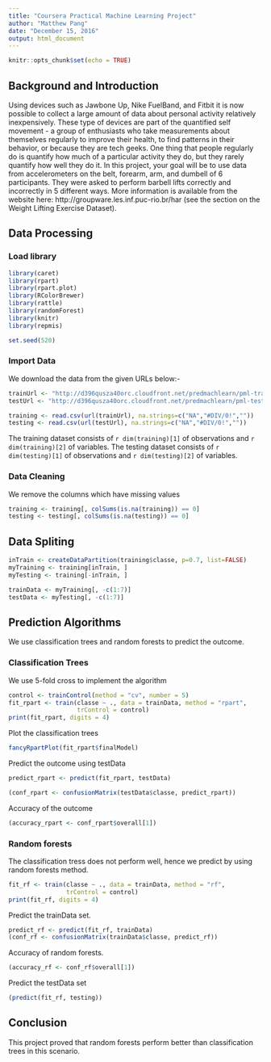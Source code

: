 ---
title: "Coursera Practical Machine Learning Project"
author: "Matthew Pang"
date: "December 15, 2016"
output: html_document
---

```{r setup, include=FALSE}
knitr::opts_chunk$set(echo = TRUE)
```

## Background and Introduction

Using devices such as Jawbone Up, Nike FuelBand, and Fitbit it is now possible to collect a large amount of data about personal activity relatively inexpensively. These type of devices are part of the quantified self movement - a group of enthusiasts who take measurements about themselves regularly to improve their health, to find patterns in their behavior, or because they are tech geeks. One thing that people regularly do is quantify how much of a particular activity they do, but they rarely quantify how well they do it. In this project, your goal will be to use data from accelerometers on the belt, forearm, arm, and dumbell of 6 participants. They were asked to perform barbell lifts correctly and incorrectly in 5 different ways. More information is available from the website here: http://groupware.les.inf.puc-rio.br/har (see the section on the Weight Lifting Exercise Dataset). 

## Data Processing

### Load library

```{r load library}
library(caret)
library(rpart)
library(rpart.plot)
library(RColorBrewer)
library(rattle)
library(randomForest)
library(knitr)
library(repmis)
```


```{r Set seed}
set.seed(520)
```
### Import Data
We download the data from the given URLs below:-

```{r import data}
trainUrl <- "http://d396qusza40orc.cloudfront.net/predmachlearn/pml-training.csv"
testUrl <- "http://d396qusza40orc.cloudfront.net/predmachlearn/pml-testing.csv"

training <- read.csv(url(trainUrl), na.strings=c("NA","#DIV/0!",""))
testing <- read.csv(url(testUrl), na.strings=c("NA","#DIV/0!",""))

```
The training dataset consists of `r dim(training)[1]` of observations and `r dim(training)[2]` of variables.
The testing dataset consists of `r dim(testing)[1]` of observations and `r dim(testing)[2]` of variables.

### Data Cleaning
We remove the columns which have missing values

```{r Data cleaning}
training <- training[, colSums(is.na(training)) == 0]
testing <- testing[, colSums(is.na(testing)) == 0]
```
## Data Spliting
```{r DataSpliting}
inTrain <- createDataPartition(training$classe, p=0.7, list=FALSE)
myTraining <- training[inTrain, ]
myTesting <- training[-inTrain, ]

trainData <- myTraining[, -c(1:7)]
testData <- myTesting[, -c(1:7)]

```

## Prediction Algorithms
We use classification trees and random forests to predict the outcome.

### Classification Trees
We use 5-fold cross to implement the algorithm

```{r classification trees}
control <- trainControl(method = "cv", number = 5)
fit_rpart <- train(classe ~ ., data = trainData, method = "rpart", 
                   trControl = control)
print(fit_rpart, digits = 4)
```

Plot the classification trees

```{r classification trees plot}
fancyRpartPlot(fit_rpart$finalModel)
```

Predict the outcome using testData
```{r Predict outcome using testData}
predict_rpart <- predict(fit_rpart, testData)

(conf_rpart <- confusionMatrix(testData$classe, predict_rpart))
```

Accuracy of the outcome
```{r Accuracy}
(accuracy_rpart <- conf_rpart$overall[1])
```

### Random forests
The classification tress does not perform well, hence we predict by using random forests method.

```{r random forests}
fit_rf <- train(classe ~ ., data = trainData, method = "rf", 
                trControl = control)
print(fit_rf, digits = 4)
```

Predict the trainData set.
```{r}
predict_rf <- predict(fit_rf, trainData)
(conf_rf <- confusionMatrix(trainData$classe, predict_rf))
```

Accuracy of random forests.
```{r accuracy of random forests}
(accuracy_rf <- conf_rf$overall[1])
```

Predict the testData set
```{r predict testData}
(predict(fit_rf, testing))
```

## Conclusion
This project proved that random forests perform better than classification trees in this scenario.